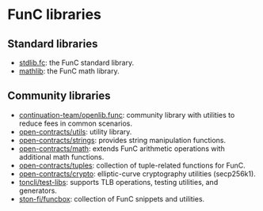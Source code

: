 
# FunC libraries

## Standard libraries

 - [stdlib.fc](/v3/documentation/smart-contracts/func/docs/stdlib): the FunC standard library.
 - [mathlib](https://github.com/ton-blockchain/ton/blob/master/crypto/smartcont/mathlib.fc): the FunC math library.
 
## Community libraries

 - [continuation-team/openlib.func](https://github.com/continuation-team/openlib.func/): community library with utilities to reduce fees in common scenarios.
 - [open-contracts/utils](https://github.com/TonoxDeFi/open-contracts/tree/main/contracts/utils/): utility library.
 - [open-contracts/strings](https://github.com/TonoxDeFi/open-contracts/tree/main/contracts/strings/): provides string manipulation functions.
 - [open-contracts/math](https://github.com/TonoxDeFi/open-contracts/tree/main/contracts/math/): extends FunC arithmetic operations with additional math functions.
 - [open-contracts/tuples](https://github.com/TonoxDeFi/open-contracts/tree/main/contracts/tuples/): collection of tuple-related functions for FunC.
 - [open-contracts/crypto](https://github.com/TonoxDeFi/open-contracts/tree/main/contracts/crypto/): elliptic-curve cryptography utilities (secp256k1).
 - [toncli/test-libs](https://github.com/disintar/toncli/tree/master/src/toncli/lib/test-libs/): supports TLB operations, testing utilities, and generators.
 - [ston-fi/funcbox](https://github.com/ston-fi/funcbox/): collection of FunC snippets and utilities.

<Feedback />
